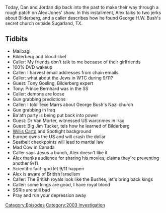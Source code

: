 {{DEFAULTSORT:
    #_EPISODE_0571:May 22-27, 2003
}}{{Episode
    | title             = May 22-27, 2003
    | caption           = Listen to this episode on [https://knowledgefight.libsyn.com/571-may-22-27-2003 Libsyn] [https://open.spotify.com/episode/7rjBKW8ojemvThdyKb6mF8 Spotify], Read the [[Transcript/571: May 22-27, 2003|Unofficial Transcript]], View discussion on [https://reddit.com/oasu1i Reddit]
    | episodeNumber     = 571
    | length            = 01:24:02
    | airDate           = June 30, 2021
    | coverageStartDate = May 22, 2003
    | coverageEndDate   = May 27, 2003
    | episodeType       = [[:Category:2003 Investigation|2003 Investigation]]
    | appearance        = [[Tony Gosling]], [[Texe Marrs]], [[Dr Van Morter]], [[Big Jim Tucker]], [[Willis Carto]]
    | previousEpisode   = [[570: June 24, 2021]]
    | nextEpisode       = [[572: June 28-30, 2021]]
}}

{{Stub}}

Today, Dan and Jordan dip back into the past to make their way through a rough patch on Alex Jones' show.  In this installment, Alex talks to two jerks about Bilderberg, and a caller describes how he found George H.W. Bush's secret church outside Sugarland, TX.

==Tidbits==

*Mailbag!
*Bilderberg and blood libel
*Caller: My friends don't talk to me because of their girlfriends
*100% DVD wakeup
*Caller: I harvest email addresses from chain emails
*Caller: what about the Jews in WTC during 9/11?
*Guest: Tony Gosling, Bilderberg expert
*Tony: Prince Bernhard was in the SS
*Caller: demons are loose
*Gun grabbing predictions
*Caller: I told Texe Marrs about George Bush's Nazi church
*Gun grabbing in Iraq
*Ba'ath party is being put back into power
*Guest: Dr Van Morter, witnessed US warcrimes in Iraq
*Guest: Big Jim Tucker, tels how he learned of Bilderberg
*[[Willis Carto]] and Spotlight background
*Europe owns the US and will crash the dollar
*Seatbelt checkpoints will lead to martial law
*Mad Cow in Canada
*Caller says Jesus a bunch, Alex doesn't like it
*Alex thanks audience for sharing his movies, claims they're preventing another 9/11
*Scientific fact: god let 9/11 happen
*Alex is aware of British Israelism
*Caller: The British royals look like the Bushes, let's bring back kings
*Caller: some kings are good, I have royal blood
*SSRIs are still bad
*Pray and run your depression away

[[Category:Episodes]]
[[Category:2003 Investigation]]
